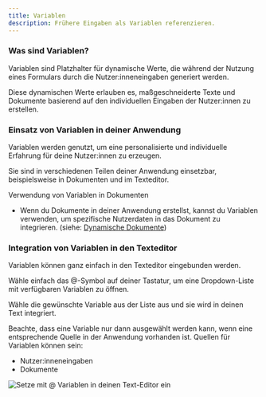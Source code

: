 ```yaml
---
title: Variablen
description: Frühere Eingaben als Variablen referenzieren.
---
```


### Was sind Variablen?

Variablen sind Platzhalter für dynamische Werte, die während der Nutzung eines Formulars durch die Nutzer:inneneingaben generiert werden.

Diese dynamischen Werte erlauben es, maßgeschneiderte Texte und Dokumente basierend auf den individuellen Eingaben der Nutzer:innen zu erstellen.

### Einsatz von Variablen in deiner Anwendung

Variablen werden genutzt, um eine personalisierte und individuelle Erfahrung für deine Nutzer:innen zu erzeugen.

Sie sind in verschiedenen Teilen deiner Anwendung einsetzbar, beispielsweise in Dokumenten und im Texteditor.

Verwendung von Variablen in Dokumenten
 * Wenn du Dokumente in deiner Anwendung erstellst, kannst du Variablen verwenden, um spezifische Nutzerdaten in das Dokument zu integrieren. (siehe: [Dynamische Dokumente](/docs/dokumente "Dynamische Dokumente"))

### Integration von Variablen in den Texteditor

Variablen können ganz einfach in den Texteditor eingebunden werden.

Wähle einfach das @-Symbol auf deiner Tastatur, um eine Dropdown-Liste mit verfügbaren Variablen zu öffnen.

Wähle die gewünschte Variable aus der Liste aus und sie wird in deinen Text integriert.

Beachte, dass eine Variable nur dann ausgewählt werden kann, wenn eine entsprechende Quelle in der Anwendung vorhanden ist. Quellen für Variablen können sein:
 * Nutzer:inneneingaben
 * Dokumente

![](/img/Variablen.png "Setze mit @ Variablen in deinen Text-Editor ein")
